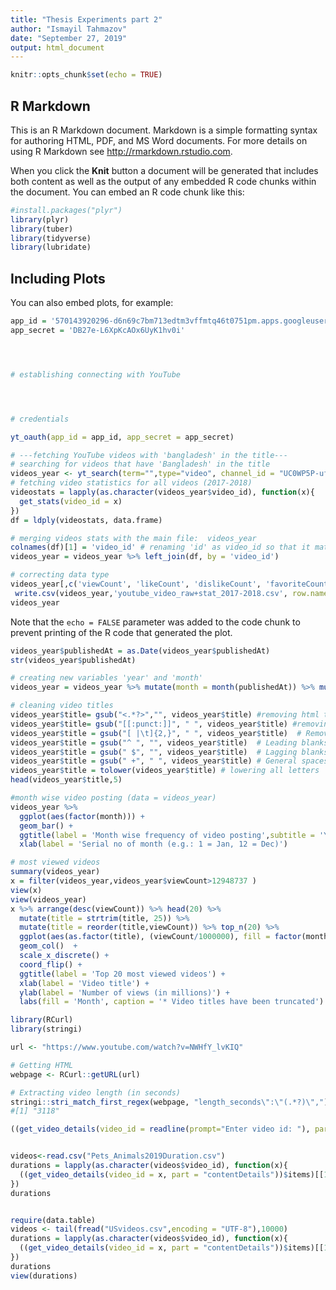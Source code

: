 ```yaml
---
title: "Thesis Experiments part 2"
author: "Ismayil Tahmazov"
date: "September 27, 2019"
output: html_document
---
```


```r
knitr::opts_chunk$set(echo = TRUE)
```

## R Markdown

This is an R Markdown document. Markdown is a simple formatting syntax for authoring HTML, PDF, and MS Word documents. For more details on using R Markdown see <http://rmarkdown.rstudio.com>.

When you click the **Knit** button a document will be generated that includes both content as well as the output of any embedded R code chunks within the document. You can embed an R code chunk like this:

```r

#install.packages("plyr")
library(plyr)
library(tuber)
library(tidyverse)
library(lubridate)
```

## Including Plots

You can also embed plots, for example:

```r
app_id = '570143920296-d6n69c7bm713edtm3vffmtq46t0751pm.apps.googleusercontent.com'
app_secret = 'DB27e-L6XpKcAOx6UyK1hv0i'




# establishing connecting with YouTube




# credentials 

yt_oauth(app_id = app_id, app_secret = app_secret)
```


```r
# ---fetching YouTube videos with 'bangladesh' in the title---
# searching for videos that have 'Bangladesh' in the title
videos_year <- yt_search(term="",type="video", channel_id = "UC0WP5P-ufpRfjbNrmOWwLBQ")
# fetching video statistics for all videos (2017-2018)
videostats = lapply(as.character(videos_year$video_id), function(x){
  get_stats(video_id = x)
})
df = ldply(videostats, data.frame)

# merging videos stats with the main file:  videos_year
colnames(df)[1] = 'video_id' # renaming 'id' as video_id so that it matches same coluimn in main table
videos_year = videos_year %>% left_join(df, by = 'video_id')

# correcting data type
videos_year[,c('viewCount', 'likeCount', 'dislikeCount', 'favoriteCount', 'commentCount')]=apply(videos_year[,c('viewCount', 'likeCount', 'dislikeCount', 'favoriteCount', 'commentCount')],2,as.numeric)
 write.csv(videos_year,'youtube_video_raw+stat_2017-2018.csv', row.names = FALSE)
videos_year
```

Note that the `echo = FALSE` parameter was added to the code chunk to prevent printing of the R code that generated the plot.
```r
videos_year$publishedAt = as.Date(videos_year$publishedAt)
str(videos_year$publishedAt)
```

```r
# creating new variables 'year' and 'month'
videos_year = videos_year %>% mutate(month = month(publishedAt)) %>% mutate(year = year(publishedAt))
```
```r
# cleaning video titles
videos_year$title= gsub("<.*?>","", videos_year$title) #removing html tags
videos_year$title= gsub("[[:punct:]]", " ", videos_year$title) #removing html tags
videos_year$title = gsub("[ |\t]{2,}", " ", videos_year$title)  # Remove tabs
videos_year$title = gsub("^ ", "", videos_year$title)  # Leading blanks
videos_year$title = gsub(" $", "", videos_year$title)  # Lagging blanks
videos_year$title = gsub(" +", " ", videos_year$title) # General spaces 
videos_year$title = tolower(videos_year$title) # lowering all letters
head(videos_year$title,5)
```
```r
#month wise video posting (data = videos_year)
videos_year %>% 
  ggplot(aes(factor(month))) + 
  geom_bar() + 
  ggtitle(label = 'Month wise frequency of video posting',subtitle = 'Year 2017 to 2018') +
  xlab(label = 'Serial no of month (e.g.: 1 = Jan, 12 = Dec)')
```
```r
# most viewed videos
summary(videos_year)
x = filter(videos_year,videos_year$viewCount>12948737 )
view(x)
view(videos_year)
x %>% arrange(desc(viewCount)) %>% head(20) %>%
  mutate(title = strtrim(title, 25)) %>%
  mutate(title = reorder(title,viewCount)) %>% top_n(20) %>% 
  ggplot(aes(as.factor(title), (viewCount/1000000), fill = factor(month))) + 
  geom_col()  + 
  scale_x_discrete() +
  coord_flip() +
  ggtitle(label = 'Top 20 most viewed videos') + 
  xlab(label = 'Video title') + 
  ylab(label = 'Number of views (in millions)') +
  labs(fill = 'Month', caption = '* Video titles have been truncated')
```
```r
library(RCurl)
library(stringi)

url <- "https://www.youtube.com/watch?v=NWHfY_lvKIQ"

# Getting HTML 
webpage <- RCurl::getURL(url)

# Extracting video length (in seconds)
stringi::stri_match_first_regex(webpage, "length_seconds\":\"(.*?)\",")[[2]]
#[1] "3118"

```
```r


((get_video_details(video_id = readline(prompt="Enter video id: "), part = "contentDetails"))$items)[[1]]$contentDetails$duration



```

```r
videos<-read.csv("Pets_Animals2019Duration.csv")
durations = lapply(as.character(videos$video_id), function(x){
  ((get_video_details(video_id = x, part = "contentDetails"))$items)[[1]]$contentDetails$duration
})
durations



```
```r

require(data.table)
videos <- tail(fread("USvideos.csv",encoding = "UTF-8"),10000)
durations = lapply(as.character(videos$video_id), function(x){
  ((get_video_details(video_id = x, part = "contentDetails"))$items)[[1]]$contentDetails$duration
})
durations
view(durations)
```


